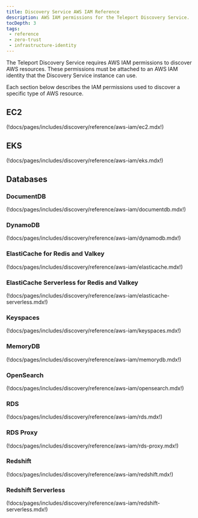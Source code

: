 ```yaml
---
title: Discovery Service AWS IAM Reference
description: AWS IAM permissions for the Teleport Discovery Service.
tocDepth: 3
tags:
 - reference
 - zero-trust
 - infrastructure-identity
---
```


The Teleport Discovery Service requires AWS IAM permissions to discover AWS
resources.
These permissions must be attached to an AWS IAM identity that the Discovery
Service instance can use.

Each section below describes the IAM permissions used to discover a specific
type of AWS resource.

## EC2

(!docs/pages/includes/discovery/reference/aws-iam/ec2.mdx!)

## EKS

(!docs/pages/includes/discovery/reference/aws-iam/eks.mdx!)

## Databases

### DocumentDB

(!docs/pages/includes/discovery/reference/aws-iam/documentdb.mdx!)

### DynamoDB

(!docs/pages/includes/discovery/reference/aws-iam/dynamodb.mdx!)

### ElastiCache for Redis and Valkey

(!docs/pages/includes/discovery/reference/aws-iam/elasticache.mdx!)

### ElastiCache Serverless for Redis and Valkey

(!docs/pages/includes/discovery/reference/aws-iam/elasticache-serverless.mdx!)

### Keyspaces

(!docs/pages/includes/discovery/reference/aws-iam/keyspaces.mdx!)

### MemoryDB

(!docs/pages/includes/discovery/reference/aws-iam/memorydb.mdx!)

### OpenSearch

(!docs/pages/includes/discovery/reference/aws-iam/opensearch.mdx!)

### RDS

(!docs/pages/includes/discovery/reference/aws-iam/rds.mdx!)

### RDS Proxy

(!docs/pages/includes/discovery/reference/aws-iam/rds-proxy.mdx!)

### Redshift

(!docs/pages/includes/discovery/reference/aws-iam/redshift.mdx!)

### Redshift Serverless

(!docs/pages/includes/discovery/reference/aws-iam/redshift-serverless.mdx!)

